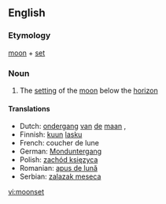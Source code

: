 ==English==

===Etymology===
[[moon]] + [[set]]

===Noun===
{{en-noun}}

# The [[setting]] of the [[moon]] below the [[horizon]]

====Translations====
*Dutch: [[ondergang]] [[van]] [[de]] [[maan]] {{m}}, {{t|nl|maansondergang}}
*Finnish: [[kuu]]n [[lasku]]
*French: coucher de lune {{m}}
*German: [[Monduntergang]] {{m}}
*Polish: [[zachód księzyca]] {{m}}
*Romanian: [[apus de lună]] {{n}}
*Serbian: [[zalazak meseca]]

[[vi:moonset]]